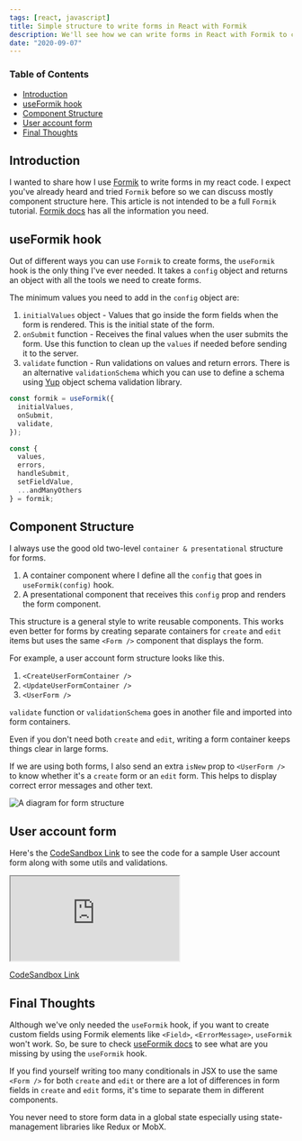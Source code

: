 ```yaml
---
tags: [react, javascript]
title: Simple structure to write forms in React with Formik
description: We'll see how we can write forms in React with Formik to create small, well-organized components and avoid form-management headaches.
date: "2020-09-07"
---
```


### Table of Contents

- [Introduction](#introduction)
- [useFormik hook](#useformik-hook)
- [Component Structure](#component-structure)
- [User account form](#user-account-form)
- [Final Thoughts](#final-thoughts)

## Introduction

I wanted to share how I use [Formik](https://formik.org) to write forms in my react code. I expect you've already heard and tried `Formik` before so we can discuss mostly component structure here. This article is not intended to be a full `Formik` tutorial. [Formik docs](https://formik.org/docs/overview) has all the information you need.

## useFormik hook

Out of different ways you can use `Formik` to create forms, the `useFormik` hook is the only thing I've ever needed. It takes a `config` object and returns an object with all the tools we need to create forms.

The minimum values you need to add in the `config` object are:

1. `initialValues` object - Values that go inside the form fields when the form is rendered. This is the initial state of the form.
2. `onSubmit` function - Receives the final values when the user submits the form. Use this function to clean up the `values` if needed before sending it to the server.
3. `validate` function - Run validations on values and return errors. There is an alternative `validationSchema` which you can use to define a schema using [Yup](https://github.com/jquense/yup) object schema validation library.

```jsx
const formik = useFormik({
  initialValues,
  onSubmit,
  validate,
});

const {
  values,
  errors,
  handleSubmit,
  setFieldValue,
  ...andManyOthers
} = formik;
```

## Component Structure

I always use the good old two-level `container & presentational` structure for forms.

1. A container component where I define all the `config` that goes in `useFormik(config)` hook.
2. A presentational component that receives this `config` prop and renders the form component.

This structure is a general style to write reusable components. This works even better for forms by creating separate containers for `create` and `edit` items but uses the same `<Form />` component that displays the form.

For example, a user account form structure looks like this.

1. `<CreateUserFormContainer />`
2. `<UpdateUserFormContainer />`
3. `<UserForm />`

`validate` function or `validationSchema` goes in another file and imported into form containers.

Even if you don't need both `create` and `edit`, writing a form container keeps things clear in large forms.

If we are using both forms, I also send an extra `isNew` prop to `<UserForm />` to know whether it's a `create` form or an `edit` form. This helps to display correct error messages and other text.

![A diagram for form structure](https://res.cloudinary.com/saisandeepvaddi/image/upload/v1599452764/blog/simple-react-forms-with-formik/formik-blog-post-diagram.png)

## User account form

Here's the [CodeSandbox Link](https://codesandbox.io/s/demo-for-formik-tutorial-blogpost-7y7t1?autoresize=1&fontsize=14&hidenavigation=1&theme=dark) to see the code for a sample User account form along with some utils and validations.

<iframe src="https://codesandbox.io/embed/demo-for-formik-tutorial-blogpost-7y7t1?autoresize=1&fontsize=14&hidenavigation=1&theme=dark"
     style={{width: "100%", height: "500px", border: 0, borderRadius: "4px", overflow: "hidden"}}
     title="demo-for-formik-tutorial-blogpost"
     allow="accelerometer; ambient-light-sensor; camera; encrypted-media; geolocation; gyroscope; hid; microphone; midi; payment; usb; vr; xr-spatial-tracking"
     sandbox="allow-forms allow-modals allow-popups allow-presentation allow-same-origin allow-scripts"
   ></iframe>

[CodeSandbox Link](https://codesandbox.io/s/demo-for-formik-tutorial-blogpost-7y7t1?autoresize=1&fontsize=14&hidenavigation=1&theme=dark)

## Final Thoughts

Although we've only needed the `useFormik` hook, if you want to create custom fields using Formik elements like `<Field>`, `<ErrorMessage>`, `useFormik` won't work. So, be sure to check [useFormik docs](https://formik.org/docs/api/useFormik) to see what are you missing by using the `useFormik` hook.

If you find yourself writing too many conditionals in JSX to use the same `<Form />` for both `create` and `edit` or there are a lot of differences in form fields in `create` and `edit` forms, it's time to separate them in different components.

You never need to store form data in a global state especially using state-management libraries like Redux or MobX.
